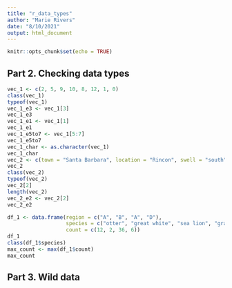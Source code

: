 ```yaml
---
title: "r_data_types"
author: "Marie Rivers"
date: "8/10/2021"
output: html_document
---
```


```r
knitr::opts_chunk$set(echo = TRUE)
```

## Part 2. Checking data types
```r
vec_1 <- c(2, 5, 9, 10, 8, 12, 1, 0)
class(vec_1)
typeof(vec_1)
vec_1_e3 <- vec_1[3]
vec_1_e3
vec_1_e1 <- vec_1[1]
vec_1_e1
vec_1_e5to7 <- vec_1[5:7]
vec_1_e5to7
vec_1_char <- as.character(vec_1)
vec_1_char
vec_2 <- c(town = "Santa Barbara", location = "Rincon", swell = "south")
vec_2
class(vec_2)
typeof(vec_2)
vec_2[2]
length(vec_2)
vec_2_e2 <- vec_2[2]
vec_2_e2
```
```r
df_1 <- data.frame(region = c("A", "B", "A", "D"),
                   species = c("otter", "great white", "sea lion", "gray whale"),
                   count = c(12, 2, 36, 6))
df_1
class(df_1$species)
max_count <- max(df_1$count)
max_count

```
## Part 3. Wild data
```r

```

